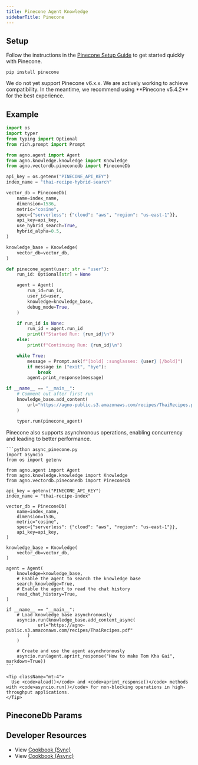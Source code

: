 ```yaml
---
title: Pinecone Agent Knowledge
sidebarTitle: Pinecone
---
```


## Setup

Follow the instructions in the [Pinecone Setup Guide](https://docs.pinecone.io/guides/get-started/quickstart) to get started quickly with Pinecone.

```shell
pip install pinecone
```

<Info>
  We do not yet support Pinecone v6.x.x. We are actively working to achieve
  compatibility. In the meantime, we recommend using **Pinecone v5.4.2** for the
  best experience.
</Info>

## Example

```python agent_with_knowledge.py
import os
import typer
from typing import Optional
from rich.prompt import Prompt

from agno.agent import Agent
from agno.knowledge.knowledge import Knowledge
from agno.vectordb.pineconedb import PineconeDb

api_key = os.getenv("PINECONE_API_KEY")
index_name = "thai-recipe-hybrid-search"

vector_db = PineconeDb(
    name=index_name,
    dimension=1536,
    metric="cosine",
    spec={"serverless": {"cloud": "aws", "region": "us-east-1"}},
    api_key=api_key,
    use_hybrid_search=True,
    hybrid_alpha=0.5,
)

knowledge_base = Knowledge(
    vector_db=vector_db,
)

def pinecone_agent(user: str = "user"):
    run_id: Optional[str] = None

    agent = Agent(
        run_id=run_id,
        user_id=user,
        knowledge=knowledge_base,
        debug_mode=True,
    )

    if run_id is None:
        run_id = agent.run_id
        print(f"Started Run: {run_id}\n")
    else:
        print(f"Continuing Run: {run_id}\n")

    while True:
        message = Prompt.ask(f"[bold] :sunglasses: {user} [/bold]")
        if message in ("exit", "bye"):
            break
        agent.print_response(message)

if __name__ == "__main__":
    # Comment out after first run
    knowledge_base.add_content(
        url="https://agno-public.s3.amazonaws.com/recipes/ThaiRecipes.pdf"
    )

    typer.run(pinecone_agent)
```

<Card title="Async Support ⚡">
  <div className="mt-2">
    <p>
      Pinecone also supports asynchronous operations, enabling concurrency and leading to better performance.
    </p>
    
    ```python async_pinecone.py
    import asyncio
    from os import getenv

    from agno.agent import Agent
    from agno.knowledge.knowledge import Knowledge
    from agno.vectordb.pineconedb import PineconeDb

    api_key = getenv("PINECONE_API_KEY")
    index_name = "thai-recipe-index"

    vector_db = PineconeDb(
        name=index_name,
        dimension=1536,
        metric="cosine",
        spec={"serverless": {"cloud": "aws", "region": "us-east-1"}},
        api_key=api_key,
    )

    knowledge_base = Knowledge(
        vector_db=vector_db,
    )

    agent = Agent(
        knowledge=knowledge_base,
        # Enable the agent to search the knowledge base
        search_knowledge=True,
        # Enable the agent to read the chat history
        read_chat_history=True,
    )

    if __name__ == "__main__":
        # Load knowledge base asynchronously
        asyncio.run(knowledge_base.add_content_async(
                url="https://agno-public.s3.amazonaws.com/recipes/ThaiRecipes.pdf"
            )
        )

        # Create and use the agent asynchronously
        asyncio.run(agent.aprint_response("How to make Tom Kha Gai", markdown=True))
    ```
    
    <Tip className="mt-4">
      Use <code>aload()</code> and <code>aprint_response()</code> methods with <code>asyncio.run()</code> for non-blocking operations in high-throughput applications.
    </Tip>
  </div>
</Card>

## PineconeDb Params

<Snippet file="vectordb_pineconedb_params.mdx" />

## Developer Resources

- View [Cookbook (Sync)](https://github.com/agno-agi/agno/tree/v2.0/cookbook/agent_concepts/knowledge/vector_dbs/pinecone_db/pinecone_db.py)
- View [Cookbook (Async)](https://github.com/agno-agi/agno/tree/v2.0/cookbook/agent_concepts/knowledge/vector_dbs/pinecone_db/async_pinecone_db.py)